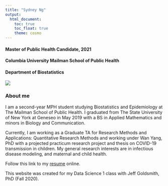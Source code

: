 ```yaml
---
title: "Sydney Ng"
output: 
  html_document:
    toc: true
    toc_float: true
    theme: cosmo
---
```


#### Master of Public Health Candidate, 2021
#### Columbia University Mailman School of Public Health
#### Department of Biostatistics

![](images/snugharbor_solo.jpeg)

### About me

I am a second-year MPH student studying Biostatistics and Epidemiology at The Mailman School of Public Health. I graduated from The State University of New York at Geneseo in May 2019 with a BS in Applied Mathematics and minors in Biology and Communication.

Currently, I am working as a Graduate TA for Research Methods and Applications: Quantitative Research Methods and working under Wan Yang, PhD with a projected practicum research project and thesis on COVID-19 transmission in children. My general research interests are in infectious disease modeling, and maternal and child health.

Follow this link to my [resume](resume.html) online.

This website was created for my Data Science 1 class with Jeff Goldsmith, PhD (Fall 2020).
